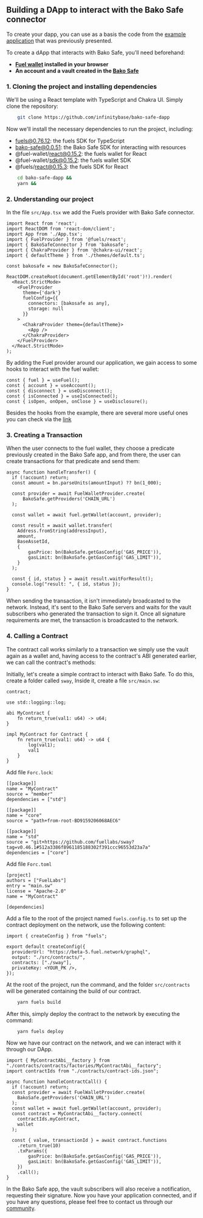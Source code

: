 ## Building a DApp to interact with the Bako Safe connector

To create your dapp, you can use as a basis the code from the [example application](https://github.com/infinitybase/bako-safe-dapp) that was previously presented.<br/>


To create a dApp that interacts with Bako Safe, you'll need beforehand:

- **[Fuel wallet](https://chromewebstore.google.com/detail/fuel-wallet/dldjpboieedgcmpkchcjcbijingjcgok) installed in your browser**
- **An account and a vault created in the [Bako Safe](https://safe.bako.global/)**

### 1. Cloning the project and installing dependencies

We'll be using a React template with TypeScript and Chakra UI. Simply clone the repository:

```bash
    git clone https://github.com/infinitybase/bako-safe-dapp
```

Now we'll install the necessary dependencies to run the project, including:

- fuels@0.76.12: the fuels SDK for TypeScript
- bako-safe@0.0.51: the Bako Safe SDK for interacting with resources
- @fuel-wallet/react@0.15.2: the fuels wallet for React
- @fuel-wallet/sdk@0.15.2: the fuels wallet SDK
- @fuels/react@0.15.3: the fuels SDK for React

```bash
    cd bako-safe-dapp &&
    yarn &&
```

### 2. Understanding our project

In the file `src/App.tsx` we add the Fuels provider with Bako Safe connector.

```tsx
import React from 'react';
import ReactDOM from 'react-dom/client';
import App from './App.tsx';
import { FuelProvider } from '@fuels/react';
import { BakoSafeConnector } from 'bakosafe';
import { ChakraProvider } from '@chakra-ui/react';
import { defaultTheme } from './themes/default.ts';

const bakosafe = new BakoSafeConnector();

ReactDOM.createRoot(document.getElementById('root')!).render(
  <React.StrictMode>
    <FuelProvider
      theme={'dark'}
      fuelConfig={{
        connectors: [bakosafe as any],
        storage: null
      }}
    >
      <ChakraProvider theme={defaultTheme}>
        <App />
      </ChakraProvider>
    </FuelProvider>
  </React.StrictMode>
);
```

By adding the Fuel provider around our application, we gain access to some hooks to interact with the fuel wallet:

```tsx
const { fuel } = useFuel();
const { account } = useAccount();
const { disconnect } = useDisconnect();
const { isConnected } = useIsConnected();
const { isOpen, onOpen, onClose } = useDisclosure();
```

Besides the hooks from the example, there are several more useful ones you can check via the [link](https://fuels-wallet-erxr68joe-fuel-labs.vercel.app/docs/dev/getting-started/)

### 3. Creating a Transaction

When the user connects to the fuel wallet, they choose a predicate previously created in the Bako Safe app,
and from there, the user can create transactions for that predicate and send them:

```tsx
async function handleTransfer() {
  if (!account) return;
  const amount = bn.parseUnits(amountInput) ?? bn(1_000);

  const provider = await FuelWalletProvider.create(
      BakoSafe.getProviders('CHAIN_URL')
  );

  const wallet = await fuel.getWallet(account, provider);

  const result = await wallet.transfer(
    Address.fromString(addressInput),
    amount,
    BaseAssetId,
    {
        gasPrice: bn(BakoSafe.getGasConfig('GAS_PRICE')),
        gasLimit: bn(BakoSafe.getGasConfig('GAS_LIMIT')),
    }
  );

  const { id, status } = await result.waitForResult();
  console.log("result: ", { id, status });
}
```

When sending the transaction, it isn't immediately broadcasted to the network. Instead, it's sent to the Bako Safe servers and waits for the vault subscribers who generated the transaction to sign it. Once all signature requirements are met, the transaction is broadcasted to the network.

### 4. Calling a Contract

The contract call works similarly to a transaction we simply use the vault again as a wallet and, having access to the contract's ABI generated earlier, we can call the contract's methods:

Initially, let's create a simple contract to interact with Bako Safe. To do this, create a folder called `sway`, Inside it, create a file `src/main.sw`:

```sw
contract;

use std::logging::log;

abi MyContract {
    fn return_true(val1: u64) -> u64;
}

impl MyContract for Contract {
    fn return_true(val1: u64) -> u64 {
        log(val1);
        val1
    }
}
```

Add file `Forc.lock`:

```sw
[[package]]
name = "MyContract"
source = "member"
dependencies = ["std"]

[[package]]
name = "core"
source = "path+from-root-BD9159206068AEC6"

[[package]]
name = "std"
source = "git+https://github.com/fuellabs/sway?tag=v0.46.1#512a3386f8961185188302f391ccc96553d23a7a"
dependencies = ["core"]

```

Add file `Forc.toml`

```sw
[project]
authors = ["FuelLabs"]
entry = "main.sw"
license = "Apache-2.0"
name = "MyContract"

[dependencies]

```

Add a file to the root of the project named `fuels.config.ts` to set up the contract deployment on the network, use the following content:

```tsx
import { createConfig } from "fuels";

export default createConfig({
  providerUrl: "https://beta-5.fuel.network/graphql",
  output: "./src/contracts/",
  contracts: ["./sway"],
  privateKey: <YOUR_PK />,
});
```

At the root of the project, run the command, and the folder `src/contracts` will be generated containing the build of our contract.

```bash
    yarn fuels build
```

After this, simply deploy the contract to the network by executing the command:

```bash
    yarn fuels deploy
```

Now we have our contract on the network, and we can interact with it through our DApp.

```tsx
import { MyContractAbi__factory } from "./contracts/contracts/factories/MyContractAbi__factory";
import contractIds from "./contracts/contract-ids.json";

async function handleContractCall() {
  if (!account) return;
  const provider = await FuelWalletProvider.create(
    BakoSafe.getProviders('CHAIN_URL')
  );
  const wallet = await fuel.getWallet(account, provider);
  const contract = MyContractAbi__factory.connect(
    contractIds.myContract,
    wallet
  );

  const { value, transactionId } = await contract.functions
    .return_true(10)
    .txParams({
        gasPrice: bn(BakoSafe.getGasConfig('GAS_PRICE')),
        gasLimit: bn(BakoSafe.getGasConfig('GAS_LIMIT')),
    })
    .call();
}
```

In the Bako Safe app, the vault subscribers will also receive a notification, requesting their signature.
Now you have your application connected, and if you have any questions, please feel free to contact us through our [community](https://discord.gg/E5kYKSKncj).
